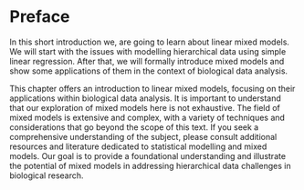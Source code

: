 # Preface {.unnumbered}

In this short introduction we, are going to learn about linear mixed models. We will start with the issues with modelling hierarchical data using simple linear regression. After that, we will formally introduce mixed models and show some applications of them in the context of biological data analysis.

::: callout-note
This chapter offers an introduction to linear mixed models, focusing on their applications within biological data analysis. It is important to understand that our exploration of mixed models here is not exhaustive. The field of mixed models is extensive and complex, with a variety of techniques and considerations that go beyond the scope of this text. If you seek a comprehensive understanding of the subject, please consult additional resources and literature dedicated to statistical modelling and mixed models. Our goal is to provide a foundational understanding and illustrate the potential of mixed models in addressing hierarchical data challenges in biological research.
:::
